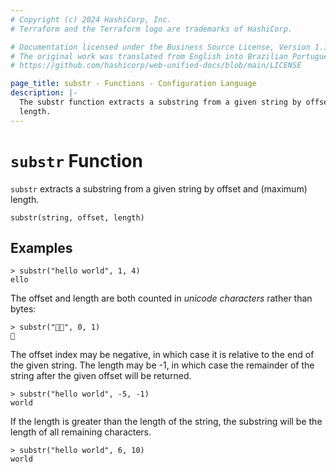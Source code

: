 ```yaml
---
# Copyright (c) 2024 HashiCorp, Inc.
# Terraform and the Terraform logo are trademarks of HashiCorp.

# Documentation licensed under the Business Source License, Version 1.1.
# The original work was translated from English into Brazilian Portuguese.
# https://github.com/hashicorp/web-unified-docs/blob/main/LICENSE

page_title: substr - Functions - Configuration Language
description: |-
  The substr function extracts a substring from a given string by offset and
  length.
---
```


# `substr` Function

`substr` extracts a substring from a given string by offset and (maximum) length.

```hcl
substr(string, offset, length)
```

## Examples

```
> substr("hello world", 1, 4)
ello
```

The offset and length are both counted in _unicode characters_ rather than
bytes:

```
> substr("🤔🤷", 0, 1)
🤔
```

The offset index may be negative, in which case it is relative to the end of
the given string.  The length may be -1, in which case the remainder of the
string after the given offset will be returned.

```
> substr("hello world", -5, -1)
world
```

If the length is greater than the length of the string, the substring
will be the length of all remaining characters.

```
> substr("hello world", 6, 10)
world
```
